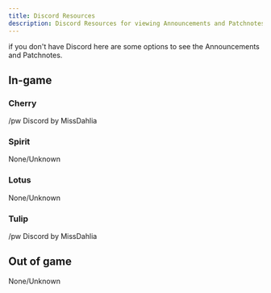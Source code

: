 ```yaml
---
title: Discord Resources
description: Discord Resources for viewing Announcements and Patchnotes | BCUW
---
```


if you don't have Discord here are some options to see the Announcements and Patchnotes.

## In-game
### Cherry
/pw Discord by MissDahlia

### Spirit
None/Unknown

### Lotus
None/Unknown

### Tulip
/pw Discord by MissDahlia

## Out of game
None/Unknown